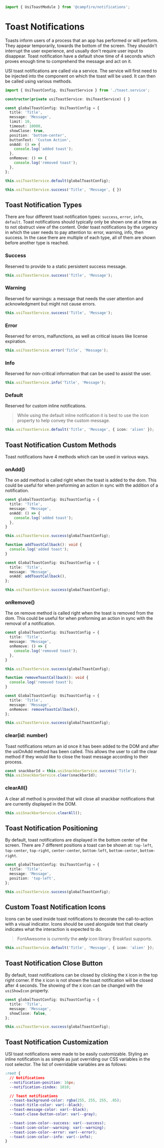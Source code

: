 ```ts
import { UsiToastModule } from '@campfire/notifications';
```

# Toast Notifications
Toasts inform users of a process that an app has performed or will perform. They appear temporarily, towards the
bottom of the screen. They shouldn't interrupt the user experience, and usually don't require user input to disappear.
Toast notification have a default show time of 4 seconds which proves enough time to comprehend the message and act
on it.

USI toast notifications are called via a service. The service will first need to be injected into the component on
which the toast will be used. It can then be called using various methods.

```ts
import { UsiToastConfig, UsiToastService } from './toast.service';

constructor(private usiToastService: UsiToastService) { }

const globalToastConfig: UsiToastConfig = {
  title: 'Title',
  message: 'Message',
  limit: 10,
  timeout: 10000,
  showClose: true,
  position: 'bottom-center',
  buttonText: 'Custom Action',
  onAdd: () => {
    console.log('added toast');
  },
  onRemove: () => {
    console.log('removed toast');
  },
};

this.usiToastService.default(globalToastConfig);

this.usiToastService.success('Title', 'Message', { })
```

## Toast Notification Types
There are four different toast notification types: `success`, `error`, `info`, `default`. Toast notifications
should typically only be shown one at a time as to not obstruct view of the content. Order toast notifications by the
urgency in which the user needs to pay attention to: error, warning, info, then success. In the case there are multiple
of each type, all of them are shown before another type is reached.

### Success
Reserved to provide to a static persistent success message.

```ts
this.usiToastService.success('Title', 'Message');
```

### Warning
Reserved for warnings: a message that needs the user attention and acknowledgment but might not cause errors.

```ts
this.usiToastService.success('Title', 'Message');
```

### Error
Reserved for errors, malfunctions, as well as critical issues like license expiration.

```ts
this.usiToastService.error('Title', 'Message');
```

### Info
Reserved for non-critical information that can be used to assist the user.

```ts
this.usiToastService.info('Title', 'Message');
```

### Default
Reserved for custom inline notifications.

> While using the default inline notification it is best to use the icon property to help convey the custom message.

```ts
this.usiToastService.default('Title', 'Message', { icon: 'alien' });
```

## Toast Notification Custom Methods
Toast notifications have 4 methods which can be used in various ways.

### onAdd()
The on add method is called right when the toast is added to the dom. This could be useful for when preforming an
action in sync with the addition of a notification.

```ts
const globalToastConfig: UsiToastConfig = {
  title: 'Title',
  message: 'Message',
  onAdd: () => {
    console.log('added toast');
  },
}

this.usiToastService.success(globalToastConfig);
```

```ts
function addToastCallback(): void {
  console.log('added toast');
}

const GlobalToastConfig: UsiToastConfig = {
  title: 'Title',
  message: 'Message',
  onAdd: addToastCallback(),
};

this.usiToastService.success(globalToastConfig);
```

### onRemove()
The on remove method is called right when the toast is removed from the dom. This could be useful for when preforming
an action in sync with the removal of a notification.

```ts
const globalToastConfig: UsiToastConfig = {
  title: 'Title',
  message: 'Message',
  onRemove: () => {
    console.log('removed toast');
  },
}

this.usiToastService.success(globalToastConfig);
```

```ts
function removeToastCallback(): void {
  console.log('removed toast');
}

const GlobalToastConfig: UsiToastConfig = {
  title: 'Title',
  message: 'Message',
  onRemove: removeToastCallback(),
};

this.usiToastService.success(globalToastConfig);
```

### clear(id: number)
Toast notifications return an id once it has been added to the DOM and after the usiOnAdd method has been called.
This allows the user to call the clear method if they would like to close the toast message according to their process.

```ts
const snackbarId = this.usiSnackbarService.success('Title');
this.usiSnackbarService.clear(snackbarId);
```

### clearAll()
A clear all method is provided that will close all snackbar notifications that are currently displayed in the DOM.

```ts
this.usiSnackbarService.clearAll();
```

## Toast Notification Positioning
By default, toast notifications are displayed in the bottom center of the screen. There are 7 different positions a
toast can be shown at: `top-left`, `top-center`, `top-right`, `center-center`, `bottom-left`, `bottom-center`,
`bottom-right`.

```ts
const globalToastConfig: UsiToastConfig = {
  title: 'Title',
  message: 'Message',
  position: 'top-left',
};

this.usiToastService.success(globalToastConfig);
```

## Custom Toast Notification Icons
Icons can be used inside toast notifications to decorate the call-to-action with a visual indicator. Icons should be
used alongside text that clearly indicates what the interaction is expected to do.

> FontAwesome is currently the ***only*** icon library Breakfast supports.

```ts
this.usiToastService.default('Title', 'Message', { icon: 'alien' });
```

## Toast Notification Close Button
By default, toast notifications can be closed by clicking the `X` icon in the top right corner. If the `X` icon is not
shown the toast notification will be closed after 4 seconds. The showing of the `X` icon can be changed with the
`usiShowIcon` property.

```ts
const globalToastConfig: UsiToastConfig = {
  title: 'Title',
  message: 'Message',
  showClose: false,
};

this.usiToastService.success(globalToastConfig);
```

## Toast Notification Customization
USI toast notifications were made to be easily customizable. Styling an inline notification is as simple as just
overriding our CSS variables in the root selector. The list of overridable variables are as follows:

```css
:root {
  // Notifications
  --notification-position: 16px;
  --notification-zindex: 1010;

  // Toast notifications
  --toast-background-color: rgba(255, 255, 255, .85);
  --toast-title-color: var(--black);
  --toast-message-color: var(--black);
  --toast-close-button-color: var(--gray);

  --toast-icon-color--success: var(--success);
  --toast-icon-color--warning: var(--warning);
  --toast-icon-color--error: var(--error);
  --toast-icon-color--info: var(--info);
}
```
